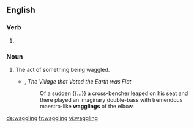 
==English==

===Verb===
{{head|en}}

# {{present participle of|waggle}}

===Noun===
{{en-noun}}

# The act of something being waggled.
#* {{w|Rudyard Kipling}}, ''The Village that Voted the Earth was Flat''
#*: Of a sudden {{...}} a cross-bencher leaped on his seat and there played an imaginary double-bass with tremendous maestro-like '''wagglings''' of the elbow.

[[de:waggling]]
[[fr:waggling]]
[[vi:waggling]]